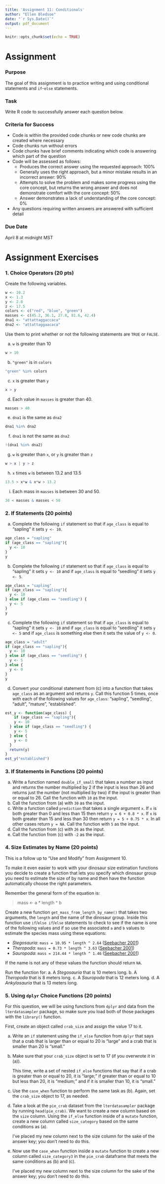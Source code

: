 ```yaml
---
title: 'Assignment 11: Conditionals'
author: "Ellen Bledsoe"
date: "`r Sys.Date()`"
output: pdf_document
---
```


```r
knitr::opts_chunk$set(echo = TRUE)
```

# Assignment

### Purpose

The goal of this assignment is to practice writing and using conditional statements and `if`-`else` statements.

### Task

Write R code to successfully answer each question below.

### Criteria for Success

-   Code is within the provided code chunks or new code chunks are created where necessary
-   Code chunks run without errors
-   Code chunks have brief comments indicating which code is answering which part of the question
-   Code will be assessed as follows:
    -   Produces the correct answer using the requested approach: 100%
    -   Generally uses the right approach, but a minor mistake results in an incorrect answer: 90%
    -   Attempts to solve the problem and makes some progress using the core concept, but returns the wrong answer and does not demonstrate comfort with the core concept: 50%
    -   Answer demonstrates a lack of understanding of the core concept: 0%
-   Any questions requiring written answers are answered with sufficient detail

### Due Date

April 8 at midnight MST

# Assignment Exercises

### 1. Choice Operators (20 pts)

Create the following variables.

```r
w <- 10.2
x <- 1.3
y <- 2.8
z <- 17.5
colors <- c("red", "blue", "green")
masses <- c(45.2, 36.1, 27.8, 81.6, 42.4)
dna1 <- "attattaggaccaca"
dna2 <- "attattaggaacaca"
```

Use them to print whether or not the following statements are `TRUE` or `FALSE`.

a.  `w` is greater than 10
```r
w > 10
```

b.  `"green"` is in `colors`
```r
"green" %in% colors
```

c.  `x` is greater than `y`
```r
x > y
```

d.  Each value in `masses` is greater than 40.
```r
masses > 40
```

e.  `dna1` is the same as `dna2`
```r
dna1 %in% dna2
```

f.  `dna1` is not the same as `dna2`
```r
!(dna1 %in% dna2)
```

g.  `w` is greater than `x`, or `y` is greater than `z`
```r
w > x | y > z
```

h.  `x` times `w` is between 13.2 and 13.5
```r
13.5 > x*w & x*w > 13.2
```

i.  Each mass in `masses` is between 30 and 50.
```r
30 < masses & masses < 50
```


### 2. If Statements (20 points)

a.  Complete the following `if` statement so that if `age_class` is equal to "sapling" it sets `y <- 10`.

```r
age_class = "sapling"
if (age_class == "sapling"){
  y <- 10
}
y
```

b.  Complete the following `if` statement so that if `age_class` is equal to "sapling" it sets `y <- 10` and if `age_class` is equal to "seedling" it sets `y <- 5`.

```r
age_class = "sapling"
if (age_class == "sapling"){
  y <- 10
} else if (age_class == "seedling") {
  y <- 5
}
y
```

c.  Complete the following `if` statement so that if `age_class` is equal to "sapling" it sets `y <- 10` and if `age_class` is equal to "seedling" it sets `y <- 5` and if `age_class` is something else then it sets the value of `y <- 0`.

```r
age_class = "adult"
if (age_class == "sapling"){
  y <- 10
} else if (age_class == "seedling") {
  y <- 5
} else {
  y <- 0
}
y
```

d.  Convert your conditional statement from (c) into a function that takes `age_class` as an argument and returns `y`. Call this function 5 times, once with each of the following values for `age_class`: "sapling", "seedling", "adult", "mature", "established".
```r
est_y <- function(age_class) {
    if (age_class == "sapling"){
    y <- 10
  } else if (age_class == "seedling") {
    y <- 5
  } else {
    y <- 0
  }
  return(y)
}
est_y("established")
```


### 3. If Statements in Functions (20 points)

a.  Write a function named `double_if_small` that takes a number as input and returns the number multiplied by 2 if the input is less than 26 and returns just the number (not multiplied by two) if the input is greater than or equal to 26. Call the function with `10` as the input.
b.  Call the function from (a) with `30` as the input.
c.  Write a function called `prediction` that takes a single argument `x`. If `x` is both greater than 0 and less than 15 then return `y = 6 + 0.8 * x`. If `x` is both greater than 15 and less than 30 then return `y = 5 + 0.75 * x`. In all other cases return `y = NA`. Call the function with `5` as the input.
d.  Call the function from (c) with `26` as the input.
e.  Call the function from (c) with `-2` as the input.

### 4. Size Estimates by Name (20 points)

This is a follow up to "Use and Modify" from Assignment 10.

To make it even easier to work with your dinosaur size estimation functions you decide to create a function that lets you specify which dinosaur group you need to estimate the size of by name and then have the function automatically choose the right parameters.

Remember the general form of the equation is:

> mass \<- a \* length \^ b

Create a new function `get_mass_from_length_by_name()` that takes two arguments, the `length` and the name of the dinosaur group. Inside this function use `if`/`else if`/`else` statements to check to see if the name is one of the following values and if so use the associated `a` and `b` values to estimate the species mass using these equations:

-   *Stegosauria*: `mass = 10.95 * length ^ 2.64` ([Seebacher 2001](http://www.jstor.org/stable/4524171))
-   *Theropoda*: `mass = 0.73 * length ^ 3.63` ([Seebacher 2001](http://www.jstor.org/stable/4524171))
-   *Sauropoda*: `mass = 214.44 * length ^ 1.46` ([Seebacher 2001](http://www.jstor.org/stable/4524171))

If the name is not any of these values the function should return `NA`.

Run the function for: a. A *Stegosauria* that is 10 meters long. b. A *Theropoda* that is 8 meters long. c. A *Sauropoda* that is 12 meters long. d. A *Ankylosauria* that is 13 meters long.

### 5. Using `dplyr` Choice Functions (20 points)

For this question, we will be using functions from `dplyr` and data from the `lterdatasampler` package, so make sure you load both of those packages with the `library()` function.

First, create an object called `crab_size` and assign the value 17 to it.

a.  Write an `if` statement using the `if_else` function from `dplyr` that says that a crab that is larger than or equal to 20 is "large" and a crab that is smaller than 20 is "small."

b.  Make sure that your `crab_size` object is set to 17 (if you overwrote it in (a)).

    This time, write a set of nested `if_else` functions that say that if a crab is greater than or equal to 20, it is "large;" if greater than or equal to 10 but less than 20, it is "medium;" and if it is smaller than 10, it is "small."

c.  Use the `case_when` function to perform the same task as (b). Again, set the `crab_size` object to 17, as needed.

d.  Take a look at the `pie_crab` dataset from the `lterdatasampler` package by running `head(pie_crab)`. We want to create a new column based on the `size` column. Using the `if_else` function inside of a `mutate` function, create a new column called `size_category` based on the same conditions as (a).

    I've placed my new column next to the size column for the sake of the answer key; you don't need to do this.

e.  Now use the `case_when` function inside a `mutate` function to create a new column called `size_category3` in the `pie_crab` dataframe that meets the same conditions as (b) and (c).

    I've placed my new column next to the size column for the sake of the answer key; you don't need to do this.
